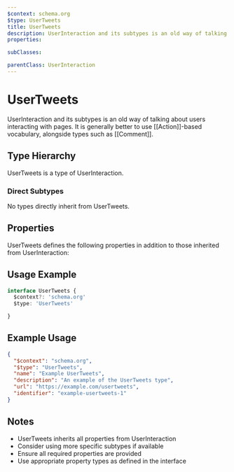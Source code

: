 ```yaml
---
$context: schema.org
$type: UserTweets
title: UserTweets
description: UserInteraction and its subtypes is an old way of talking about users interacting with pages. It is generally better to use [[Action]]-based vocabulary, alongside types such as [[Comment]].
properties:

subClasses:

parentClass: UserInteraction
---
```


# UserTweets

UserInteraction and its subtypes is an old way of talking about users interacting with pages. It is generally better to use [[Action]]-based vocabulary, alongside types such as [[Comment]].

## Type Hierarchy

UserTweets is a type of UserInteraction.

### Direct Subtypes

No types directly inherit from UserTweets.

## Properties

UserTweets defines the following properties in addition to those inherited from UserInteraction:



## Usage Example

```typescript
interface UserTweets {
  $context?: 'schema.org'
  $type: 'UserTweets'

}
```

## Example Usage

```json
{
  "$context": "schema.org",
  "$type": "UserTweets",
  "name": "Example UserTweets",
  "description": "An example of the UserTweets type",
  "url": "https://example.com/usertweets",
  "identifier": "example-usertweets-1"
}
```

## Notes

- UserTweets inherits all properties from UserInteraction
- Consider using more specific subtypes if available
- Ensure all required properties are provided
- Use appropriate property types as defined in the interface

